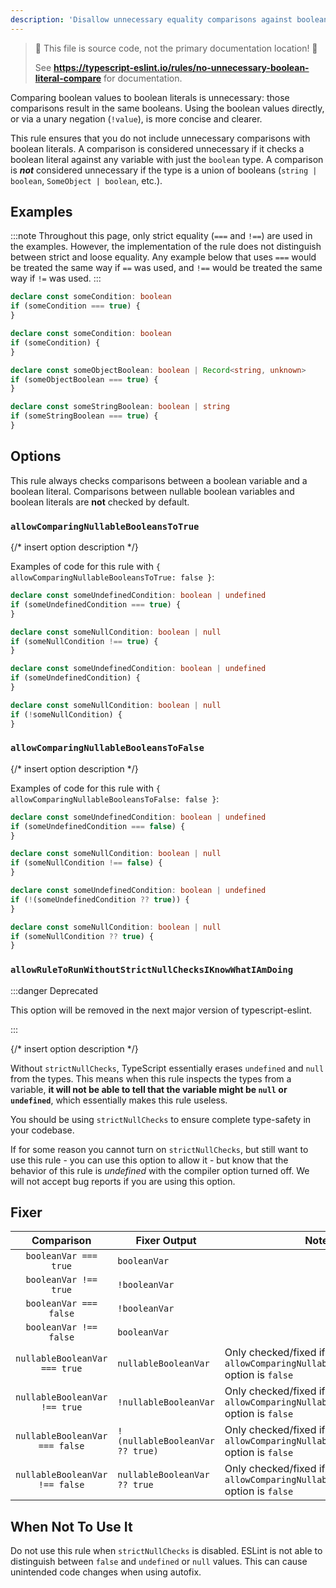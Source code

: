 ```yaml
---
description: 'Disallow unnecessary equality comparisons against boolean literals.'
---
```



> 🛑 This file is source code, not the primary documentation location! 🛑
>
> See **https://typescript-eslint.io/rules/no-unnecessary-boolean-literal-compare** for documentation.

Comparing boolean values to boolean literals is unnecessary: those comparisons result in the same booleans.
Using the boolean values directly, or via a unary negation (`!value`), is more concise and clearer.

This rule ensures that you do not include unnecessary comparisons with boolean literals.
A comparison is considered unnecessary if it checks a boolean literal against any variable with just the `boolean` type.
A comparison is **_not_** considered unnecessary if the type is a union of booleans (`string | boolean`, `SomeObject | boolean`, etc.).

## Examples

:::note
Throughout this page, only strict equality (`===` and `!==`) are used in the examples.
However, the implementation of the rule does not distinguish between strict and loose equality.
Any example below that uses `===` would be treated the same way if `==` was used, and `!==` would be treated the same way if `!=` was used.
:::

<Tabs>
<TabItem value="❌ Incorrect">

```ts
declare const someCondition: boolean
if (someCondition === true) {
}
```

</TabItem>
<TabItem value="✅ Correct">

```ts
declare const someCondition: boolean
if (someCondition) {
}

declare const someObjectBoolean: boolean | Record<string, unknown>
if (someObjectBoolean === true) {
}

declare const someStringBoolean: boolean | string
if (someStringBoolean === true) {
}
```

</TabItem>
</Tabs>

## Options

This rule always checks comparisons between a boolean variable and a boolean
literal. Comparisons between nullable boolean variables and boolean literals
are **not** checked by default.

### `allowComparingNullableBooleansToTrue`

{/* insert option description */}

Examples of code for this rule with `{ allowComparingNullableBooleansToTrue: false }`:

<Tabs>
<TabItem value="❌ Incorrect">

```ts option='{ "allowComparingNullableBooleansToTrue": false }'
declare const someUndefinedCondition: boolean | undefined
if (someUndefinedCondition === true) {
}

declare const someNullCondition: boolean | null
if (someNullCondition !== true) {
}
```

</TabItem>
<TabItem value="✅ Correct">

```ts option='{ "allowComparingNullableBooleansToTrue": false }'
declare const someUndefinedCondition: boolean | undefined
if (someUndefinedCondition) {
}

declare const someNullCondition: boolean | null
if (!someNullCondition) {
}
```

</TabItem>
</Tabs>

### `allowComparingNullableBooleansToFalse`

{/* insert option description */}

Examples of code for this rule with `{ allowComparingNullableBooleansToFalse: false }`:

<Tabs>
<TabItem value="❌ Incorrect">

```ts option='{ "allowComparingNullableBooleansToFalse": false }'
declare const someUndefinedCondition: boolean | undefined
if (someUndefinedCondition === false) {
}

declare const someNullCondition: boolean | null
if (someNullCondition !== false) {
}
```

</TabItem>
<TabItem value="✅ Correct">

```ts option='{ "allowComparingNullableBooleansToFalse": false }'
declare const someUndefinedCondition: boolean | undefined
if (!(someUndefinedCondition ?? true)) {
}

declare const someNullCondition: boolean | null
if (someNullCondition ?? true) {
}
```

</TabItem>
</Tabs>

### `allowRuleToRunWithoutStrictNullChecksIKnowWhatIAmDoing`

:::danger Deprecated

This option will be removed in the next major version of typescript-eslint.

:::

{/* insert option description */}

Without `strictNullChecks`, TypeScript essentially erases `undefined` and `null` from the types. This means when this rule inspects the types from a variable, **it will not be able to tell that the variable might be `null` or `undefined`**, which essentially makes this rule useless.

You should be using `strictNullChecks` to ensure complete type-safety in your codebase.

If for some reason you cannot turn on `strictNullChecks`, but still want to use this rule - you can use this option to allow it - but know that the behavior of this rule is _undefined_ with the compiler option turned off. We will not accept bug reports if you are using this option.

## Fixer

|           Comparison           | Fixer Output                    | Notes                                                                               |
| :----------------------------: | ------------------------------- | ----------------------------------------------------------------------------------- |
|     `booleanVar === true`      | `booleanVar`                    |                                                                                     |
|     `booleanVar !== true`      | `!booleanVar`                   |                                                                                     |
|     `booleanVar === false`     | `!booleanVar`                   |                                                                                     |
|     `booleanVar !== false`     | `booleanVar`                    |                                                                                     |
| `nullableBooleanVar === true`  | `nullableBooleanVar`            | Only checked/fixed if the `allowComparingNullableBooleansToTrue` option is `false`  |
| `nullableBooleanVar !== true`  | `!nullableBooleanVar`           | Only checked/fixed if the `allowComparingNullableBooleansToTrue` option is `false`  |
| `nullableBooleanVar === false` | `!(nullableBooleanVar ?? true)` | Only checked/fixed if the `allowComparingNullableBooleansToFalse` option is `false` |
| `nullableBooleanVar !== false` | `nullableBooleanVar ?? true`    | Only checked/fixed if the `allowComparingNullableBooleansToFalse` option is `false` |

## When Not To Use It

Do not use this rule when `strictNullChecks` is disabled.
ESLint is not able to distinguish between `false` and `undefined` or `null` values.
This can cause unintended code changes when using autofix.
